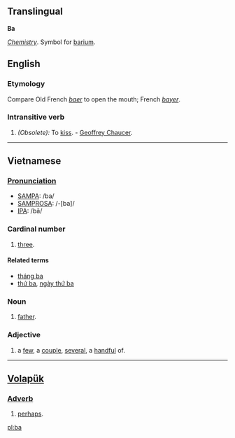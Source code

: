 ==Translingual==
'''Ba'''

''[[Chemistry]]''. Symbol for [[barium]].

==English==

===Etymology===
Compare Old French ''[[baer]]'' to open the mouth; French ''[[bayer]]''.

===Intransitive verb===
#''(Obsolete):'' To [[kiss]]. - [[Geoffrey Chaucer]].

-----

== Vietnamese ==

=== [[Pronunciation]] ===
*[[SAMPA]]: /ba/
*[[SAMPROSA]]: /-[ba]/
*[[International Phonetic Alphabet|IPA]]: /bā/

=== Cardinal number ===
#[[three]].

====Related terms====
*[[tháng ba]]
*[[thứ ba]], [[ngày thứ ba]]

===Noun===
#[[father]].

=== Adjective ===
#a [[few#Pronoun|few]], a [[couple]], [[several]], a [[handful]] of.

-----

== [[Volapük]] ==

=== [[Adverb]] ===
#[[perhaps]].

[[pl:ba]]